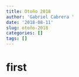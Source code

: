 ```yaml
---
title: Otoño 2018
author: 'Gabriel Cabrera '
date: '2018-08-11'
slug: otoño-2018
categories: []
tags: []
---
```


# first